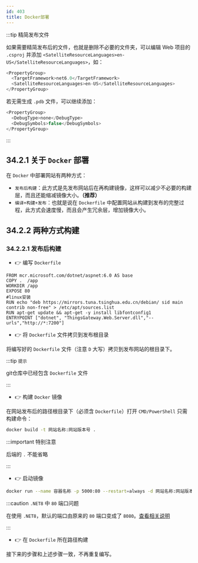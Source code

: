 ```yaml
---
id: 403
title: Docker部署
---
```



:::tip 精简发布文件

如果需要精简发布后的文件，也就是删除不必要的文件夹，可以编辑 Web 项目的 `.csproj` 并添加 `<SatelliteResourceLanguages>en-US</SatelliteResourceLanguages>`，如：

```cs showLineNumbers  {3}
<PropertyGroup>
  <TargetFramework>net6.0</TargetFramework>
  <SatelliteResourceLanguages>en-US</SatelliteResourceLanguages>
</PropertyGroup>
```

若无需生成 `.pdb` 文件，可以继续添加：

```cs showLineNumbers {2-3}
<PropertyGroup>
  <DebugType>none</DebugType>
  <DebugSymbols>false</DebugSymbols>
</PropertyGroup>
```

:::


## 34.2.1 关于 `Docker` 部署

在 `Docker` 中部署网站有两种方式：

- `发布后构建`：此方式是先发布网站后在再构建镜像，这样可以减少不必要的构建层，而且还能缩减镜像大小。**（推荐）**
- `编译+构建+发布`：也就是说在 `Dockerfile` 中配置网站从构建到发布的完整过程，此方式会速度慢，而且会产生冗余层，增加镜像大小。

## 34.2.2 两种方式构建

### 34.2.2.1 发布后构建


- 👉 编写 `Dockerfile`

```
FROM mcr.microsoft.com/dotnet/aspnet:6.0 AS base
COPY .  /app
WORKDIR /app
EXPOSE 80
#linux安装
RUN echo "deb https://mirrors.tuna.tsinghua.edu.cn/debian/ sid main contrib non-free" > /etc/apt/sources.list
RUN apt-get update && apt-get -y install libfontconfig1
ENTRYPOINT ["dotnet", "ThingsGateway.Web.Server.dll","--urls","http://*:7200"]

```



- 👉 将 `Dockerfile` 文件拷贝到发布根目录

将编写好的 `Dockerfile` 文件（注意 `D` 大写）拷贝到发布网站的根目录下。

:::tip `提示`

git仓库中已经包含 `Dockerfile` 文件

:::

- 👉 构建 `Docker` 镜像

在网站发布后的路径根目录下（必须含 `Dockerfile`）打开 `CMD/PowerShell` 只需构建命令：

```bash showLineNumbers
docker build -t 网站名称:网站版本号 .
```

:::important 特别注意

后端的 `.` 不能省略

:::

- 👉 启动镜像

```bash showLineNumbers
docker run --name 容器名称 -p 5000:80 --restart=always -d 网站名称:网站版本号
```

:::caution `.NET8` 中 `80` 端口问题

在使用 `.NET8`，默认的端口由原来的 `80` 端口变成了 `8080`。[查看相关说明](https://learn.microsoft.com/zh-cn/dotnet/core/compatibility/containers/8.0/aspnet-port)

:::


- 👉 在 `Dockerfile` 所在路径构建

接下来的步骤和上述步骤一致，不再重复编写。